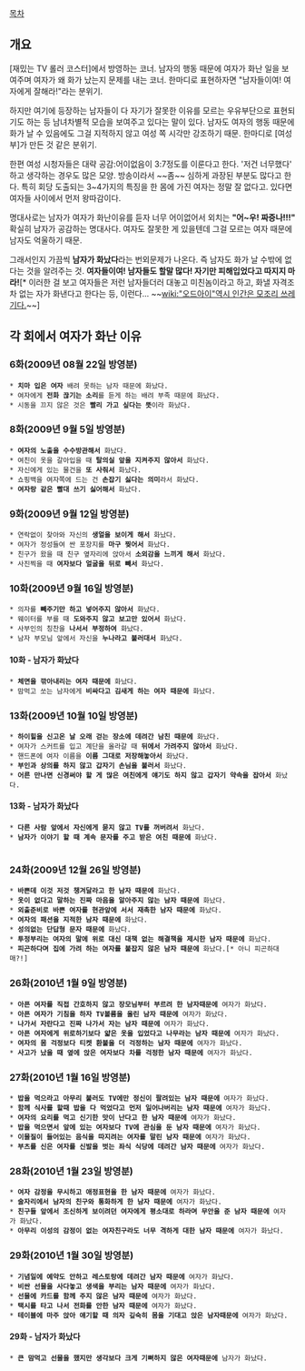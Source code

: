 [[목차]]

== 개요 ==
[재밌는 TV 롤러 코스터]에서 방영하는 코너.
남자의 행동 때문에 여자가 화난 일을 보여주며 여자가 왜 화가 났는지 문제를 내는 코너.
한마디로 표현하자면 "남자들이여! 여자에게 잘해라!"라는 분위기.

하지만 여기에 등장하는 남자들이 다 자기가 잘못한 이유를 모르는 우유부단으로 표현되기도 하는 등 남녀차별적 모습을 보여주고 있다는 말이 있다. 남자도 여자의 행동 때문에 화가 날 수 있음에도 그걸 지적하지 않고 여성 쪽 시각만 강조하기 때문. 한마디로 [여성부]가 만든 것 같은 분위기.

한편 여성 시청자들은 대략 공감:어이없음이 3:7정도를 이룬다고 한다. '저건 너무했다' 하고 생각하는 경우도 많은 모양. 방송이라서 ~~좀~~ 심하게 과장된 부분도 많다고 한다. 특히 회당 도출되는 3~4가지의 특징을 한 몸에 가진 여자는 정말 잘 없다고. 있다면 여자들 사이에서 먼저 왕따감이다.

명대사로는 남자가 여자가 화난이유를 듣자 너무 어이없어서 외치는 '''"어~우! 짜증나!!!"''' 확실히 남자가 공감하는 명대사다. 여자도 잘못한 게 있을텐데 그걸 모르는 여자 때문에 남자도 억울하기 때문.

그래서인지 가끔씩 '''남자가 화났다'''라는 번외문제가 나온다. 즉 남자도 화가 날 수밖에 없다는 것을 알려주는 것. '''여자들이여! 남자들도 할말 많다! 자기만 피해입었다고 따지지 마라!'''[* 이러한 걸 보고 여자들은 저런 남자들더러 대놓고 미친놈이라고 하고, 화낼 자격조차 없는 자가 화낸다고 한다는 등, 이런다... ~~[[wiki:"오드아이"역시 인간은 모조리 쓰레기다.]]~~]

== 각 회에서 여자가 화난 이유 ==
=== 6화(2009년 08월 22일 방영분) ===
 * '''치마 입은 여자''' 배려 못하는 남자 때문에 화났다.
 * 여자에게 '''전화 끊기는 소리'''를 듣게 하는 배려 부족 때문에 화났다.
 * 시동을 끄지 않은 것은 '''빨리 가고 싶다는 뜻'''이라 화났다.

=== 8화(2009년 9월 5일 방영분) ===
 * '''여자의 노출을 수수방관해서''' 화났다. 
 * 여친이 옷을 갈아입을 때 '''탈의실 앞을 지켜주지 않아서''' 화났다.
 * 자신에게 있는 물건을 '''또 사줘서''' 화났다.
 * 쇼핑백을 여자쪽에 드는 건 '''손잡기 싫다는 의미'''라서 화났다.
 * '''여자랑 같은 빨대 쓰기 싫어해서''' 화났다.

=== 9화(2009년 9월 12일 방영분) ===
 * 연락없이 찾아와 자신의 '''생얼을 보이게 해서''' 화났다.
 * 여자가 정성들여 싼 포장지를 '''마구 찢어서''' 화났다.
 * 친구가 왔을 때 친구 옆자리에 앉아서 '''소외감을 느끼게 해서''' 화났다.
 * 사진찍을 때 '''여자보다 얼굴을 뒤로 빼서''' 화났다.

=== 10화(2009년 9월 16일 방영분) ===
 * 의자를 '''빼주기만 하고 넣어주지 않아서''' 화났다.
 * 웨이터를 부를 때 '''도와주지 않고 보고만 있어서''' 화났다.
 * 사부인의 칭찬을 '''나서서 부정하여''' 화났다.
 * 남자 부모님 앞에서 자신을 '''누나라고 불러대서''' 화났다.

==== 10화 - 남자가 화났다 ==== 
 * '''체면을 깎아내리는 여자 때문에''' 화났다.
 * 맘먹고 쏘는 남자에게 '''비싸다고 김새게 하는 여자 때문에''' 화났다.

=== 13화(2009년 10월 10일 방영분) ===
 * '''하이힐을 신고온 날 오래 걷는 장소에 데려간 남친 때문에''' 화났다.
 * 여자가 스커트를 입고 계단을 올라갈 때 '''뒤에서 가려주지 않아서''' 화났다.
 * 핸드폰에 여자 이름을 '''이름 그대로 저장해놓아서''' 화났다.
 * '''부인과 상의를 하지 않고 갑자기 손님을 불러서''' 화났다.
 * '''어른 만나면 신경써야 할 게 많은 여친에게 얘기도 하지 않고 갑자기 약속을 잡아서''' 화났다.

==== 13화 - 남자가 화났다 ==== 
 * '''다른 사람 앞에서 자신에게 묻지 않고 TV를 꺼버려서''' 화났다.
 * '''남자가 이야기 할 때 계속 문자를 주고 받은 여친 때문에''' 화났다.
  
=== 24화(2009년 12월 26일 방영분) ===
 * '''바쁜데 이것 저것 챙겨달라고 한 남자 때문에''' 화났다.
 * '''옷이 없다고 말하는 진짜 마음을 알아주지 않는 남자 때문에''' 화났다.
 * '''외출준비로 바쁜 여자를 현관앞에 서서 재촉한 남자 때문에''' 화났다.
 * '''여자의 패션을 지적한 남자 때문에''' 화났다.
 * '''성의없는 단답형 문자 때문에''' 화났다.
 * '''투정부리는 여자의 말에 위로 대신 대책 없는 해결책을 제시한 남자 때문에''' 화났다.
 * '''피곤하다며 집에 가려 하는 여자를 붙잡지 않은 남자 때문에''' 화났다.[* 아니 피곤하대매?!]

=== 26화(2010년 1월 9일 방영분) ===
 * '''아픈 여자를 직접 간호하지 않고 장모님부터 부르려 한 남자때문에''' 여자가 화났다.
 * '''아픈 여자가 기침을 하자 TV볼륨을 올린 남자 때문에''' 여자가 화났다.
 * '''나가서 자란다고 진짜 나가서 자는 남자 때문에''' 여자가 화났다.
 * '''아픈 여자에게 위로하기보다 얇은 옷을 입었다고 나무라는 남자 때문에''' 여자가 화났다.
 * '''여자의 몸 걱정보다 티켓 환불을 더 걱정하는 남자 때문에''' 여자가 화났다.
 * '''사고가 났을 때 옆에 앉은 여자보다 차를 걱정한 남자 때문에''' 여자가 화났다.

=== 27화(2010년 1월 16일 방영분) ===
 * '''밥을 먹으라고 아무리 불러도 TV에만 정신이 팔려있는 남자 때문에''' 여자가 화났다.
 * '''함께 식사를 할때 밥을 다 먹었다고 먼저 일어나버리는 남자 때문에''' 여자가 화났다.
 * '''여자의 요리를 먹고 신기한 맛이 난다고 한 남자 때문에''' 여자가 화났다.
 * '''밥을 먹으면서 앞에 있는 여자보다 TV에 관심을 둔 남자 때문에''' 여자가 화났다.
 * '''이물질이 들어있는 음식을 따지려는 여자를 말린 남자 때문에''' 여자가 화났다.
 * '''부츠를 신은 여자를 신발을 벗는 좌식 식당에 데려간 남자 때문에''' 여자가 화났다.

=== 28화(2010년 1월 23일 방영분) ===
 * '''여자 감정을 무시하고 애정표현을 한 남자 때문에''' 여자가 화났다.
 * '''술자리에서 남자의 친구와 통화하게 한 남자 때문에''' 여자가 화났다.
 * '''친구들 앞에서 조신하게 보이려던 여자에게 평소대로 하라며 무안을 준 남자 때문에''' 여자가 화났다.
 * '''아무리 이성의 감정이 없는 여자친구라도 너무 격하게 대한 남자 때문에''' 여자가 화났다.

=== 29화(2010년 1월 30일 방영분) ===
 * '''기념일에 예약도 안하고 레스토랑에 데려간 남자 때문에''' 여자가 화났다.
 * '''비싼 선물을 사다놓고 생색을 부리는 남자 때문에''' 여자가 화났다.
 * '''선물에 카드를 함께 주지 않은 남자 때문에''' 여자가 화났다.
 * '''택시를 타고 나서 전화를 안한 남자 때문에''' 여자가 화났다.
 * '''테이블에 마주 앉아 얘기할 때 의자 깊숙히 몸을 기대고 앉은 남자때문에''' 여자가 화났다.

==== 29화 - 남자가 화났다 ====
 * '''큰 맘먹고 선물을 했지만 생각보다 크게 기뻐하지 않은 여자때문에''' 남자가 화났다.
